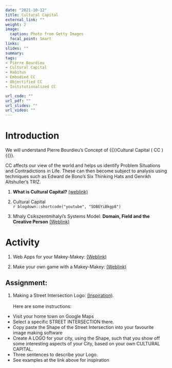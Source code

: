 ```yaml
---
date: "2021-10-12"
title: Cultural Capital
external_link: ""
weight: 2
image: 
  caption: Photo from Getty Images
  focal_point: Smart
links:
slides: ""
summary: 
tags:
- Pierre Bourdieu
- Cultural Capital
- Habitus
- Embodied CC
- Objectified CC
- Institutionalized CC

url_code: ""
url_pdf: ""
url_slides: ""
url_video: ""
---
```


# Introduction

We will understand Pierre Bourdieu's Concept of {{<hl>}}Cultural Capital ( CC ){{</hl>}}. 

CC affects our view of the world and helps us identify Problem Situations and Contradictions in Life. These can then become subject to analysis using techniques such as Edward de Bono's Six Thinking Hats and Genrikh Altshuller's TRIZ.

1. **What is Cultural Capital?** [(weblink)](https://culturallearningalliance.org.uk/what-is-cultural-capital)
<br>

2. Cultural Capital <br>
`r blogdown::shortcode("youtube", "5DBEYiBkgp8")`

3. Mhaly Csikszentmihalyi's Systems Model: **Domain, Field and the Creative Person**
[(Weblink)](https://medium.com/call4/domain-8a22b6b486f4)

# Activity

1. Web Apps for your Makey-Makey:  [(Weblink)](https://makeymakey.com/blogs/how-to-instructions/apps-for-plug-and-play)

1. Make your own game with a Makey-Makey: [(Weblink)](https://www.instructables.com/Using-Scratch-and-Makey-Makey-to-make-your-own-gam/)


## Assignment:

1. Making a Street Intersection Logo: [(Inspiration)](http://www.cartogrammar.com/blog/maps-make-the-best-logos/). <br> <br>
Here are some instructions:
 - Visit your home town on Google Maps
 - Select a specific STREET INTERSECTION there.
 - Copy paste the Shape of the Street Intersection into your favourite image making software
 - Create A LOGO for your city, using the Shape, such that you show off some interesting aspects of your City, based on your own CULTURAL CAPITAL.
 - Three sentences to describe your Logo.
 - See examples at the link above for inspiration
